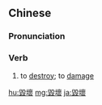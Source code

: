 {{also|毁坏}}
==Chinese==
{{zh-forms|s=毁坏}}

===Pronunciation===
{{zh-pron
|m=huǐhuài
|c=wai2 waai6
|h=pfs=fí-fái
|mn=húi-hoāi
|cat=v
}}

===Verb===
{{zh-verb}}

# {{lb|zh|Advanced Mandarin}} to [[destroy]]; to [[damage]]

[[hu:毀壞]]
[[mg:毀壞]]
[[ja:毀壞]]